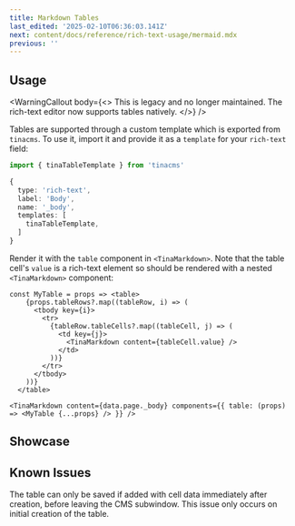 ```yaml
---
title: Markdown Tables
last_edited: '2025-02-10T06:36:03.141Z'
next: content/docs/reference/rich-text-usage/mermaid.mdx
previous: ''
---
```


## Usage

<WarningCallout
  body={<>
    This is legacy and no longer maintained. The rich-text editor now supports tables natively.
  </>}
/>

Tables are supported through a custom template which is exported from `tinacms`. To use it, import it and provide it as a `template` for your `rich-text` field:

```ts
import { tinaTableTemplate } from 'tinacms'

{
  type: 'rich-text',
  label: 'Body',
  name: '_body',
  templates: [
    tinaTableTemplate,
  ]
}
```

Render it with the `table` component in `<TinaMarkdown>`. Note that the table cell's `value` is a rich-text element so should be rendered with a nested `<TinaMarkdown>` component:

```tsx
const MyTable = props => <table>
    {props.tableRows?.map((tableRow, i) => (
      <tbody key={i}>
        <tr>
          {tableRow.tableCells?.map((tableCell, j) => (
            <td key={j}>
              <TinaMarkdown content={tableCell.value} />
            </td>
          ))}
        </tr>
      </tbody>
    ))}
  </table>

<TinaMarkdown content={data.page._body} components={{ table: (props) => <MyTable {...props} /> }} />
```

## Showcase

<WebmEmbed embedSrc="/img/docs/reference/cells-and-rows.webm" />

## Known Issues

The table can only be saved if added with cell data immediately after creation, before leaving the CMS subwindow. This issue only occurs on initial creation of the table.
